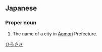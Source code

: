 ==Japanese==
{{ja-kanjitab|ひろ|さき|yomi=k}}

===Proper noun===
{{ja-pos|proper|ひろさき}}

# The name of a city in [[Aomori]] Prefecture.

[[Category:ja:Cities|ひろさき]]